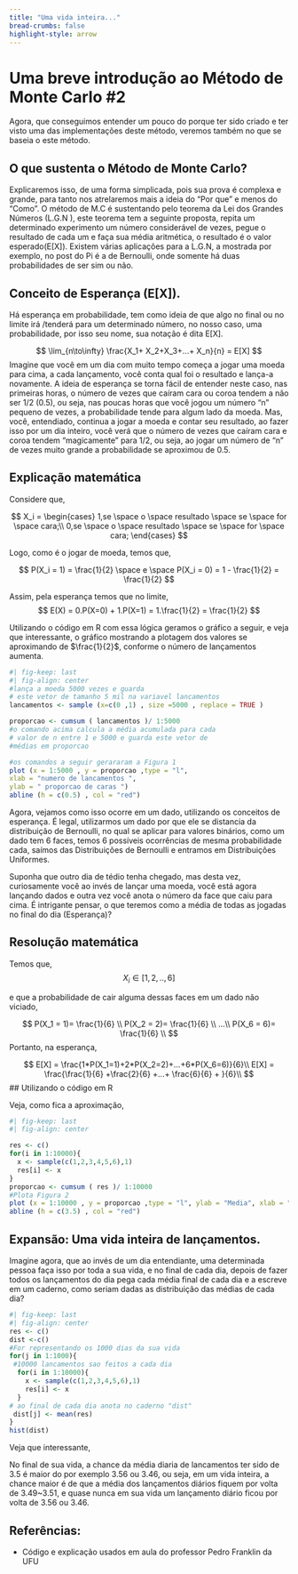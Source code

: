 ```yaml
---
title: "Uma vida inteira..."
bread-crumbs: false
highlight-style: arrow
---
```


# Uma breve introdução ao Método de Monte Carlo #2

Agora, que conseguimos entender um pouco do porque ter sido criado e ter visto uma das implementações deste método, veremos também no que se baseia o este método.

## O que sustenta o Método de Monte Carlo?

Explicaremos isso, de uma forma simplicada, pois sua prova é complexa e grande, para tanto nos atrelaremos mais a ideia do "Por que" e menos do "Como". O método de M.C é sustentando pelo teorema da Lei dos Grandes Números (L.G.N ), este teorema tem a seguinte proposta, repita um determinado experimento um número considerável de vezes, pegue o resultado de cada um e faça sua média aritmética, o resultado é o valor esperado(E\[X\]). Existem várias aplicações para a L.G.N, a mostrada por exemplo, no post do Pi é a de Bernoulli, onde somente há duas probabilidades de ser sim ou não.

## Conceito de Esperança (E\[X\]).

Há esperança em probabilidade, tem como ideia de que algo no final ou no limite irá /tenderá para um determinado número, no nosso caso, uma probabilidade, por isso seu nome, sua notação é dita E\[X\].

$$
\lim_{n\to\infty} \frac{X_1+ X_2+X_3+...+ X_n}{n} = E[X]
$$ Imagine que você em um dia com muito tempo começa a jogar uma moeda para cima, a cada lançamento, você conta qual foi o resultado e lança-a novamente. A ideia de esperança se torna fácil de entender neste caso, nas primeiras horas, o número de vezes que caíram cara ou coroa tendem a não ser 1/2 (0.5), ou seja, nas poucas horas que você jogou um número "n" pequeno de vezes, a probabilidade tende para algum lado da moeda. Mas, você, entendiado, continua a jogar a moeda e contar seu resultado, ao fazer isso por um dia inteiro, você verá que o número de vezes que caíram cara e coroa tendem "magicamente" para 1/2, ou seja, ao jogar um número de "n" de vezes muito grande a probabilidade se aproximou de 0.5.

## Explicação matemática

Considere que,

$$
X_i  = \begin{cases} 1,se \space o \space  resultado \space  se \space for \space  cara;\\
                      0,se \space   o  \space resultado \space se \space  for  \space  cara;
        \end{cases}
$$

Logo, como é o jogar de moeda, temos que,

$$
P(X_i = 1) = \frac{1}{2} \space e \space P(X_i = 0) = 1 - \frac{1}{2} = \frac{1}{2}
$$

Assim, pela esperança temos que no limite, $$
E(X) = 0.P(X=0) + 1.P(X=1) = 1.\frac{1}{2} = \frac{1}{2}
$$

Utilizando o código em R com essa lógica geramos o gráfico a seguir, e veja que interessante, o gráfico mostrando a plotagem dos valores se aproximando de $\frac{1}{2}$, conforme o número de lançamentos aumenta.

```r
#| fig-keep: last
#| fig-align: center
#lança a moeda 5000 vezes e guarda
# este vetor de tamanho 5 mil na variavel lancamentos
lancamentos <- sample (x=c(0 ,1) , size =5000 , replace = TRUE )

proporcao <- cumsum ( lancamentos )/ 1:5000
#o comando acima calcula a média acumulada para cada
# valor de n entre 1 e 5000 e guarda este vetor de
#médias em proporcao

#os comandos a seguir gerararam a Figura 1
plot (x = 1:5000 , y = proporcao ,type = "l",
xlab = "numero de lancamentos ",
ylab = " proporcao de caras ")
abline (h = c(0.5) , col = "red")
```

Agora, vejamos como isso ocorre em um dado, utilizando os conceitos de esperança. É legal, utilizarmos um dado por que ele se distancia da distribuição de Bernoulli, no qual se aplicar para valores binários, como um dado tem 6 faces, temos 6 possíveis ocorrências de mesma probabilidade cada, saímos das Distribuições de Bernoulli e entramos em Distribuições Uniformes.

Suponha que outro dia de tédio tenha chegado, mas desta vez, curiosamente você ao invés de lançar uma moeda, você está agora lançando dados e outra vez você anota o número da face que caiu para cima. É intrigante pensar, o que teremos como a média de todas as jogadas no final do dia (Esperança)?

## Resolução matemática

Temos que, $$
X_i \in [1,2,..,6]
$$

e que a probabilidade de cair alguma dessas faces em um dado não viciado,

$$
P(X_1 = 1)= \frac{1}{6} \\
P(X_2 = 2)= \frac{1}{6} \\
...\\
P(X_6 = 6)= \frac{1}{6} \\
$$ Portanto, na esperança,

$$
E[X] = \frac{1*P(X_1=1)+2*P(X_2=2)+...+6*P(X_6=6)}{6}\\
E[X] = \frac{\frac{1}{6} +\frac{2}{6} +...+ \frac{6}{6} + }{6}\\
$$ \## Utilizando o código em R

Veja, como fica a aproximação,

```r
#| fig-keep: last
#| fig-align: center

res <- c()
for(i in 1:10000){
  x <- sample(c(1,2,3,4,5,6),1)
  res[i] <- x 
}
proporcao <- cumsum ( res )/ 1:10000
#Plota Figura 2
plot (x = 1:10000 , y = proporcao ,type = "l", ylab = "Media", xlab = "Numero de Lancamentos")
abline (h = c(3.5) , col = "red")
```

## Expansão: Uma vida inteira de lançamentos.

Imagine agora, que ao invés de um dia entendiante, uma determinada pessoa faça isso por toda a sua vida, e no final de cada dia, depois de fazer todos os lançamentos do dia pega cada média final de cada dia e a escreve em um caderno, como seriam dadas as distribuição das médias de cada dia?

```r
#| fig-keep: last
#| fig-align: center
res <- c()
dist <-c()
#For representando os 1000 dias da sua vida
for(j in 1:1000){
 #10000 lancamentos sao feitos a cada dia
  for(i in 1:10000){
    x <- sample(c(1,2,3,4,5,6),1)
    res[i] <- x 
  }
# ao final de cada dia anota no caderno "dist"
 dist[j] <- mean(res)
}
hist(dist)
```

Veja que interessante,

No final de sua vida, a chance da média diaria de lancamentos ter sido de 3.5 é maior do por exemplo 3.56 ou 3.46, ou seja, em um vida inteira, a chance maior é de que a média dos lançamentos diários fiquem por volta de 3.49\~3.51, e quase nunca em sua vida um lançamento diário ficou por volta de 3.56 ou 3.46.

## Referências:

-   Código e explicação usados em aula do professor Pedro Franklin da UFU
